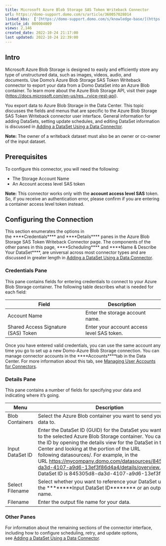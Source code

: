 ```yaml
---
title: Microsoft Azure Blob Storage SAS Token Writeback Connector
url: https://domo-support.domo.com/s/article/360057028014
linked_kbs:  ['[https://domo-support.domo.com/s/knowledge-base/](https://domo-support.domo.com/s/knowledge-base/)', '[https://domo-support.domo.com/s/](https://domo-support.domo.com/s/)', '[https://domo-support.domo.com/s/topic/0TO5w000000ZammGAC](https://domo-support.domo.com/s/topic/0TO5w000000ZammGAC)', '[https://domo-support.domo.com/s/topic/0TO5w000000ZanLGAS](https://domo-support.domo.com/s/topic/0TO5w000000ZanLGAS)', '[https://domo-support.domo.com/s/topic/0TO5w000000ZapVGAS](https://domo-support.domo.com/s/topic/0TO5w000000ZapVGAS)', '[https://domo-support.domo.com/s/article/360042926274](https://domo-support.domo.com/s/article/360042926274)', '[https://domo-support.domo.com/s/article/360042926054](https://domo-support.domo.com/s/article/360042926054)', '[https://domo-support.domo.com/s/article/360057028014](https://domo-support.domo.com/s/article/360057028014)', '[https://domo-support.domo.com/s/topic/0TO5w000000ZapVGAS/writeback-connectors](https://domo-support.domo.com/s/topic/0TO5w000000ZapVGAS/writeback-connectors)', '[https://domo-support.domo.com/s/article/360043429933](https://domo-support.domo.com/s/article/360043429933)', '[https://domo-support.domo.com/s/article/360043429953](https://domo-support.domo.com/s/article/360043429953)', '[https://domo-support.domo.com/s/article/360042925494](https://domo-support.domo.com/s/article/360042925494)', '[https://domo-support.domo.com/s/article/4408174643607](https://domo-support.domo.com/s/article/4408174643607)', '[https://domo-support.domo.com/s/article/360043429913](https://domo-support.domo.com/s/article/360043429913)', '[https://domo-support.domo.com/s/login/](https://domo-support.domo.com/s/login/)']
article_id: 000004009
views: 2,146
created_date: 2022-10-24 21:17:00
last updated: 2022-10-24 22:39:00
---
```




Intro
-----


Microsoft Azure Blob Storage is designed to easily and efficiently store any type of unstructured data, such as images, videos, audio, and documents. Use Domo's Azure Blob Storage SAS Token Writeback connector to export your data from a Domo DataSet into an Azure Blob container. To learn more about the Azure Blob Storage API, visit their page ([https://docs.microsoft.com/en-us/res...rvice-rest-api](https://docs.microsoft.com/en-us/rest/api/storageservices/blob-service-rest-api "https://docs.microsoft.com/en-us/rest/api/storageservices/blob-service-rest-api")).


You export data to Azure Blob Storage in the Data Center. This topic discusses the fields and menus that are specific to the Azure Blob Storage SAS Token Writeback connector user interface. General information for adding DataSets, setting update schedules, and editing DataSet information is discussed in [Adding a DataSet Using a Data Connector](/s/article/360042926274 "Adding a DataSet Using a Data Connector").







**Note:** The owner of a writeback dataset must also be an owner or co-owner of the input dataset.




Prerequisites
-------------


To configure this connector, you will need the following:


* The Storage Account Name
* An Account access level SAS token







**Note:** This connector works only with the **account access level SAS** token. So, if you receive an authentication error, please confirm if you are entering a container access level token instead.



Configuring the Connection
--------------------------


This section enumerates the options in the ****Credentials**** and ****Details**** panes in the Azure Blob Storage SAS Token Writeback Connector page. The components of the other panes in this page, ****Scheduling**** and ****Name & Describe Your DataSet****, are universal across most connector types and are discussed in greater length in [Adding a DataSet Using a Data Connector](/s/article/360042926274 "Adding a DataSet Using a Data Connector").


### Credentials Pane


This pane contains fields for entering credentials to connect to your Azure Blob Storage container. The following table describes what is needed for each field:  




| Field | Description |
| --- | --- |
| Account Name | Enter the storage account name. |
| Shared Access Signature (SAS) Token | Enter your account access level SAS token. |


Once you have entered valid credentials, you can use the same account any time you go to set up a new Domo-Azure Blob Storage connection. You can manage connector accounts in the ****Accounts****tab in the Data Center. For more information about this tab, see [Managing User Accounts for Connectors](/s/article/360042926054 "Managing User Accounts for Connectors").


### Details Pane


This pane contains a number of fields for specifying your data and indicating where it's going.




| Menu | Description |
| --- | --- |
| Blob Containers | Select the Azure Blob container you want to send your Domo data to. |
| Input DataSet ID | Enter the DataSet ID (GUID) for the DataSet you want to copy to the selected Azure Blob Storage container. You can find the ID by opening the details view for the DataSet in the Data Center and looking at the portion of the URL following datasources/. For example, in the URL <https://mycompany.domo.com/datasources/845305d8-da3d-4107-a9d6-13ef3f86d4a4/details/overview>, the DataSet ID is 845305d8-da3d-4107-a9d6-13ef3f86d4a4. |
| Select Filename | Select whether you want to reference your DataSet using the ********Input DataSet ID******** or an output file name. |
| Filename | Enter the output file name for your data. |


### Other Panes


For information about the remaining sections of the connector interface, including how to configure scheduling, retry, and update options, see [Adding a DataSet Using a Data Connector](/s/article/360042926274 "Adding a DataSet Using a Data Connector").


